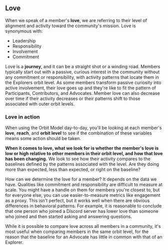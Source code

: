## Love

When we speak of a member's **love**, we are referring to their level of
alignment and activity toward the community's mission. Love is synonymous
with:

- Leadership
- Responsibility
- Involvement
- Commitment

Love is a **journey**, and it can be a straight shot or a winding road.
Members typically start out with a passive, curious interest
in the community without any commitment or responsibility, with activity patterns
that locate them in the Explorers orbit level.
As some members transform passive curiosity into active
involvement, their love goes up and they're like to fit the pattern of
Participants, Contributors, and Advocates. Member love can also decrease over
time if their activity decreases or their patterns shift to those associated
with outer orbit levels.

### Love in action

When using the Orbit Model day-to-day, you'll be looking at each member's
**love**, **reach**, and **orbit level** to see if the combination of these
variables means some action should be taken.

**When it comes to love, what we look for is whether the member's love is
low or high relative to other members in their orbit level, and how that love has been
changing.** We look to see how their activity compares to the baselines defined
by the patterns associated with the level. Are they doing more than expected,
less than expected, or right on the baseline?

How can we determine the love for a member? It depends on the data we have.
Qualities like commitment and responsibility are difficult to measure at scale.
You might have a handle on them for members you're closest to, but for everyone else,
you can use easier-to-measure metrics like engagement as a proxy. This isn't perfect,
but it works well when there are obvious differences in behavioral patterns.
For example, it is reasonable to conclude that one person who joined a Discord server
has lower love than someone who joined and then started asking and answering questions.

While it is possible to compare love across all members
in a community, it's most useful when comparing members in the same orbit level,
for the reason that the baseline for an Advocate has little in common with
that of an Explorer.

